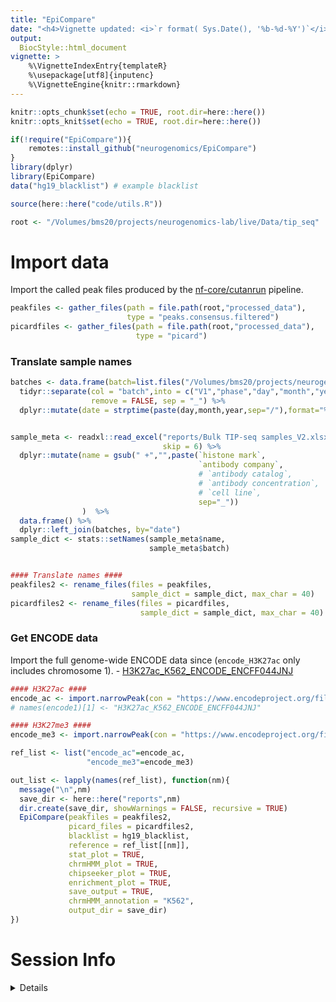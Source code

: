 ```yaml
---
title: "EpiCompare"
date: "<h4>Vignette updated: <i>`r format( Sys.Date(), '%b-%d-%Y')`</i></h4>"
output:
  BiocStyle::html_document
vignette: >
    %\VignetteIndexEntry{templateR} 
    %\usepackage[utf8]{inputenc}
    %\VignetteEngine{knitr::rmarkdown}
---
```


```r
knitr::opts_chunk$set(echo = TRUE, root.dir=here::here())
knitr::opts_knit$set(echo = TRUE, root.dir=here::here())

if(!require("EpiCompare")){
    remotes::install_github("neurogenomics/EpiCompare")
}
library(dplyr)
library(EpiCompare)
data("hg19_blacklist") # example blacklist 

source(here::here("code/utils.R"))

root <- "/Volumes/bms20/projects/neurogenomics-lab/live/Data/tip_seq"
```

# Import data 

Import the called peak files produced by the [nf-core/cutanrun](https://nf-co.re/cutandrun) pipeline.

```r
peakfiles <- gather_files(path = file.path(root,"processed_data"),
                          type = "peaks.consensus.filtered")
picardfiles <- gather_files(path = file.path(root,"processed_data"),
                            type = "picard")
```

### Translate sample names

```r
batches <- data.frame(batch=list.files("/Volumes/bms20/projects/neurogenomics-lab/live/Data/tip_seq/raw_data/H3K27ac_K562_cells")) %>%
  tidyr::separate(col = "batch",into = c("V1","phase","day","month","year"),
                  remove = FALSE, sep = "_") %>%
  dplyr::mutate(date = strptime(paste(day,month,year,sep="/"),format="%d/%b/%Y", tz = "UTC"))


sample_meta <- readxl::read_excel("reports/Bulk TIP-seq samples_V2.xlsx",
                                  skip = 6) %>%
  dplyr::mutate(name = gsub(" +","",paste(`histone mark`,
                                          `antibody company`,
                                          # `antibody catalog`,
                                          # `antibody concentration`,
                                          # `cell line`,
                                          sep="_"))
                )  %>%
  data.frame() %>%  
  dplyr::left_join(batches, by="date")
sample_dict <- stats::setNames(sample_meta$name, 
                               sample_meta$batch)


#### Translate names ####
peakfiles2 <- rename_files(files = peakfiles, 
                           sample_dict = sample_dict, max_char = 40)
picardfiles2 <- rename_files(files = picardfiles, 
                             sample_dict = sample_dict, max_char = 40)
```

### Get ENCODE data

Import the full genome-wide ENCODE data since 
(`encode_H3K27ac` only includes chromosome 1).
- [H3K27ac_K562_ENCODE_ENCFF044JNJ](https://www.encodeproject.org/files/ENCFF044JNJ/) 




```r
#### H3K27ac ####
encode_ac <- import.narrowPeak(con = "https://www.encodeproject.org/files/ENCFF044JNJ/@@download/ENCFF044JNJ.bed.gz")
# names(encode1)[1] <- "H3K27ac_K562_ENCODE_ENCFF044JNJ"

#### H3K27me3 ####
encode_me3 <- import.narrowPeak(con = "https://www.encodeproject.org/files/ENCFF322IFF/@@download/ENCFF322IFF.bed.gz")

ref_list <- list("encode_ac"=encode_ac,
                 "encode_me3"=encode_me3)
```


```r

out_list <- lapply(names(ref_list), function(nm){
  message("\n",nm)
  save_dir <- here::here("reports",nm)
  dir.create(save_dir, showWarnings = FALSE, recursive = TRUE)
  EpiCompare(peakfiles = peakfiles2, 
             picard_files = picardfiles2,
             blacklist = hg19_blacklist,
             reference = ref_list[[nm]],
             stat_plot = TRUE,
             chrmHMM_plot = TRUE,
             chipseeker_plot = TRUE,
             enrichment_plot = TRUE,
             save_output = TRUE,
             chrmHMM_annotation = "K562",
             output_dir = save_dir)
})

```

 
# Session Info 

<details> 

```r
utils::sessionInfo()
```

</details>  

<br>
